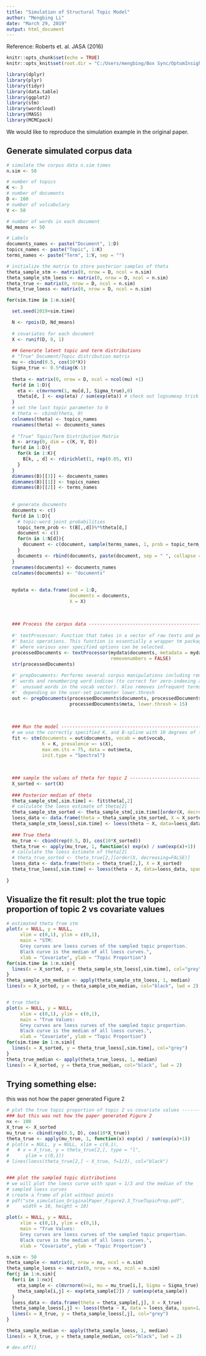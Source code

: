 ```yaml
---
title: "Simulation of Structural Topic Model"
author: "Mengbing Li"
date: "March 29, 2019"
output: html_document
---
```


Reference: Roberts et. al. JASA (2016)


```r
knitr::opts_chunk$set(echo = TRUE)
knitr::opts_knit$set(root.dir = "C:/Users/mengbing/Box Sync/OptumInsight_DataManagement/data_freeze/20190110/stm_package")

library(dplyr)
library(plyr)
library(tidyr)
library(data.table)
library(ggplot2)
library(stm)
library(wordcloud)
library(MASS)
library(MCMCpack)
```


We would like to reproduce the simulation example in the original paper. 

## Generate simulated corpus data
```r

# simulate the corpus data n.sim times
n.sim <- 50

# number of topics
K <- 3
# number of documents
D <- 100
# number of volcabulary
V <- 50

# number of words in each document
Nd_means <- 50

# Labels
documents_names <- paste("Document", 1:D)
topics_names <- paste("Topic", 1:K)
terms_names <- paste("Term", 1:V, sep = "")

# initialize the matrix to store posterior samples of theta
theta_sample_stm <- matrix(0, nrow = D, ncol = n.sim)
theta_sample_stm_loess <- matrix(0, nrow = D, ncol = n.sim)
theta_true <- matrix(0, nrow = D, ncol = n.sim)
theta_true_loess <- matrix(0, nrow = D, ncol = n.sim)

for(sim.time in 1:n.sim){

  set.seed(2019+sim.time)

  N <- rpois(D, Nd_means)
  
  # covariates for each document
  X <- runif(D, 0, 1)
  
  ## Generate latent topic and term distributions
  # "True" Document/Topic distribution matrix
  mu <- cbind(0.5, cos(10*X))
  Sigma_true <- 0.5*diag(K-1)
  
  theta <- matrix(0, nrow = D, ncol = ncol(mu) +1)
  for(d in 1:D){
    eta <- c(mvrnorm(1, mu[d,], Sigma_true),0) 
    theta[d, ] <- exp(eta) / sum(exp(eta)) # check out logsumexp trick for potential numerical overflow.
  }
  # set the last topic parameter to 0
  # theta <- cbind(theta, 0)
  colnames(theta) <- topics_names
  rownames(theta) <- documents_names
  
  # "True" Topic/Term Distribution Matrix
  B <- array(0, dim = c(K, V, D))
  for(d in 1:D){
    for(k in 1:K){
      B[k, , d] <- rdirichlet(1, rep(0.05, V))
    }
  }
  dimnames(B)[[3]] <- documents_names
  dimnames(B)[[1]] <- topics_names
  dimnames(B)[[2]] <- terms_names
  
  
  # generate documents
  documents <- c()
  for(d in 1:D){
    # topic-word joint probabilities
    topic_term_prob <- t(B[,,d])%*%theta[d,]
    document <- c()
    for(n in 1:N[d]){
      document <- c(document, sample(terms_names, 1, prob = topic_term_prob))
    }
    documents <- rbind(documents, paste(document, sep = " ", collapse = " "))
  }
  rownames(documents) <- documents_names
  colnames(documents) <- "documents"
  
  
  mydata <- data.frame(ind = 1:D,
                       documents = documents,
                       X = X)
  
  
  
  ### Process the corpus data -------------------------------------------------------------------
  
  #' textProcessor: Function that takes in a vector of raw texts and performs 
  #' basic operations. This function is essentially a wrapper tm package 
  #' where various user specified options can be selected.
  processedDocuments <- textProcessor(mydata$documents, metadata = mydata,
                                      removenumbers = FALSE)
  str(processedDocuments)
  
  #' prepDocuments: Performs several corpus manipulations including removing 
  #' words and renumbering word indices (to correct for zero-indexing and/or
  #'  unusued words in the vocab vector). Also removes infrequent terms 
  #'  depending on the user-set parameter lower.thresh
  out <- prepDocuments(processedDocuments$documents, processedDocuments$vocab,
                       processedDocuments$meta, lower.thresh = 15)
  
  
  
  ### Run the model -----------------------------------------------------------------------------
  # we use the correctly specified K, and B-spline with 10 degrees of freedom for the covariate
  fit <- stm(documents = out$documents, vocab = out$vocab,
             K = K, prevalence =~ s(X),
             max.em.its = 75, data = out$meta,
             init.type = "Spectral")
  
  
  
  ### sample the values of theta for topic 2 ----------------------------------------------------
  X_sorted <- sort(X)
  
  ### Posterior median of theta
  theta_sample_stm[,sim.time] <- fit$theta[,2]
  # calculate the loess estimate of theta[2]
  theta_sample_stm_sorted <- theta_sample_stm[,sim.time][order(X, decreasing=FALSE)]
  loess_data <- data.frame(theta = theta_sample_stm_sorted, X = X_sorted)
  theta_sample_stm_loess[,sim.time] <- loess(theta ~ X, data=loess_data, span=1/3)$fitted
  
  ### True theta
  mu_true <- cbind(rep(0.5, D), cos(10*X_sorted))
  theta_true <- apply(mu_true, 1, function(x) exp(x) / sum(exp(x)+1))
  # calculate the loess estimate of theta[2]
  # theta_true_sorted <- theta_true[2,][order(X, decreasing=FALSE)]
  loess_data <- data.frame(theta = theta_true[2,], X = X_sorted)
  theta_true_loess[,sim.time] <- loess(theta ~ X, data=loess_data, span=1/3)$fitted
  
}
```



## Visualize the fit result: plot the true topic proportion of topic 2 vs covariate values
```r
# estimated theta from stm
plot(x = NULL, y = NULL, 
     xlim = c(0,1), ylim = c(0,1),
     main = "STM: 
     Grey curves are loess curves of the sampled topic proportion.
     Black curve is the median of all loess curves.",
     xlab = "Covariate", ylab = "Topic Proportion")
for(sim.time in 1:n.sim){
  lines(x = X_sorted, y = theta_sample_stm_loess[,sim.time], col="grey")
}
theta_sample_stm_median <- apply(theta_sample_stm_loess, 1, median)
lines(x = X_sorted, y = theta_sample_stm_median, col="black", lwd = 2)


# true theta
plot(x = NULL, y = NULL, 
     xlim = c(0,1), ylim = c(0,1),
     main = "True Values: 
     Grey curves are loess curves of the sampled topic proportion.
     Black curve is the median of all loess curves.",
     xlab = "Covariate", ylab = "Topic Proportion")
for(sim.time in 1:n.sim){
  lines(x = X_sorted, y = theta_true_loess[,sim.time], col="grey")
}
theta_true_median <- apply(theta_true_loess, 1, median)
lines(x = X_sorted, y = theta_true_median, col="black", lwd = 2)
```




## Trying something else: 
this was not how the paper generated Figure 2
```r
# plot the true topic proportion of topic 2 vs covariate values -------------------
### but this was not how the paper generated Figure 2
nx <- 100
X_true <- X_sorted
mu_true <- cbind(rep(0.5, D), cos(10*X_true))
theta_true <- apply(mu_true, 1, function(x) exp(x) / sum(exp(x)+1))
# plot(x = NULL, y = NULL, xlim = c(0,1),
#   # x = X_true, y = theta_true[2,], type = "l",
#      ylim = c(0,1))
# lines(loess(theta_true[2,] ~ X_true, f=1/3), col="black")


### plot the sampled topic distributions
# we will plot the loess curve with span = 1/3 and the median of the 
# sampled loess curves
# create a frame of plot without points
# pdf("stm_simulation_OriginalPaper_Figure2.3_TrueTopicProp.pdf",
#     width = 10, height = 10)

plot(x = NULL, y = NULL, 
     xlim = c(0,1), ylim = c(0,1),
     main = "True Values: 
     Grey curves are loess curves of the sampled topic proportion.
     Black curve is the median of all loess curves.",
     xlab = "Covariate", ylab = "Topic Proportion")

n.sim <- 50
theta_sample <- matrix(0, nrow = nx, ncol = n.sim)
theta_sample_loess <- matrix(0, nrow = nx, ncol = n.sim)
for(j in 1:n.sim){
  for(i in 1:nx){
    eta_sample <- c(mvrnorm(n=1, mu = mu_true[i,], Sigma = Sigma_true),0)
    theta_sample[i,j] <- exp(eta_sample[2]) / sum(exp(eta_sample))
  }
  loess_data <- data.frame(theta = theta_sample[,j], X = X_true)
  theta_sample_loess[,j] <- loess(theta ~ X, data = loess_data, span=1/3)$fitted
  lines(x = X_true, y = theta_sample_loess[,j], col="grey")
}

theta_sample_median <- apply(theta_sample_loess, 1, median)
lines(x = X_true, y = theta_sample_median, col="black", lwd = 2)

# dev.off()
```

